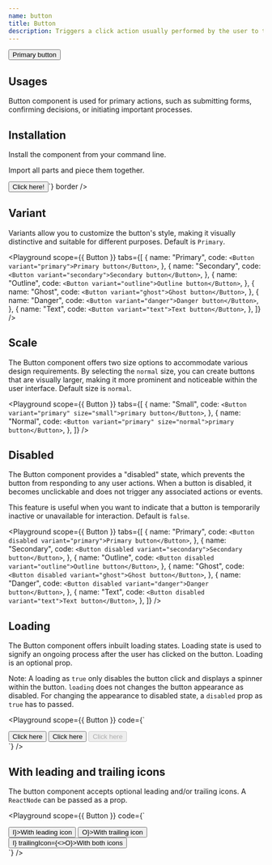 ```yaml
---
name: button
title: Button
description: Triggers a click action usually performed by the user to trigger an event such as submitting a form or closing a dialog.
---
```


<Preview>
  <Button variant="primary">Primary button</Button>
</Preview>

## Usages

Button component is used for primary actions, such as submitting forms, confirming decisions, or initiating important processes.

## Installation

Install the component from your command line.

<LiveProvider>
  <LiveEditor code={`npm install @raystack/apsara`} border />
</LiveProvider>

Import all parts and piece them together.

<LiveProvider>
    <LiveEditor code={`

<Button variant="primary">Click here!</Button>`} border />
</LiveProvider>

## Variant

Variants allow you to customize the button's style, making it visually distinctive and suitable for different purposes. Default is `Primary`.

<Playground
  scope={{ Button }}
  tabs={[
    {
      name: "Primary",
      code: `<Button variant="primary">Primary button</Button>`,
    },
    {
      name: "Secondary",
      code: `<Button variant="secondary">Secondary button</Button>`,
    },
    {
      name: "Outline",
      code: `<Button variant="outline">Outline button</Button>`,
    },
    {
      name: "Ghost",
      code: `<Button variant="ghost">Ghost button</Button>`,
    },
    {
      name: "Danger",
      code: `<Button variant="danger">Danger button</Button>`,
    },
    {
      name: "Text",
      code: `<Button variant="text">Text button</Button>`,
    },
  ]}
/>

## Scale

The Button component offers two size options to accommodate various design requirements. By selecting the `normal` size, you can create buttons that are visually larger, making it more prominent and noticeable within the user interface. Default size is `normal`.

<Playground
  scope={{ Button }}
  tabs={[
    {
      name: "Small",
      code: `<Button variant="primary" size="small">primary button</Button>`,
    },
    {
      name: "Normal",
      code: `<Button variant="primary" size="normal">primary button</Button>`,
    },
  ]}
/>

## Disabled

The Button component provides a "disabled" state, which prevents the button from responding to any user actions. When a button is disabled, it becomes unclickable and does not trigger any associated actions or events.

This feature is useful when you want to indicate that a button is temporarily inactive or unavailable for interaction. Default is `false`.

<Playground
  scope={{ Button }}
  tabs={[
    {
      name: "Primary",
      code: `<Button disabled variant="primary">Primary button</Button>`,
    },
    {
      name: "Secondary",
      code: `<Button disabled variant="secondary">Secondary button</Button>`,
    },
    {
      name: "Outline",
      code: `<Button disabled variant="outline">Outline button</Button>`,
    },
    {
      name: "Ghost",
      code: `<Button disabled variant="ghost">Ghost button</Button>`,
    },
    {
      name: "Danger",
      code: `<Button disabled variant="danger">Danger button</Button>`,
    },
    {
      name: "Text",
      code: `<Button disabled variant="text">Text button</Button>`,
    },
  ]}
/>

## Loading

The Button component offers inbuilt loading states. Loading state is used to signify an ongoing process after the user has clicked on the button. Loading is an optional prop.

Note: A loading as `true` only disables the button click and displays a spinner within the button. `loading` does not changes the button appearance as disabled. For changing the appearance to disabled state, a `disabled` prop as `true` has to passed.

<Playground
  scope={{ Button }}
  code={`
<div style={{display:'flex', gap: '8px'}}>
    <Button variant="primary" loading>Click here</Button>
    <Button variant="primary" loading loaderText="Custom Loading...">Click here</Button>
    <Button variant="primary" loading loaderText="Loading..." disabled>Click here</Button>
</div>
`}
/>

## With leading and trailing icons

The button component accepts optional leading and/or trailing icons. A `ReactNode` can be passed as a prop.

<Playground
  scope={{ Button }}
  code={`
<div style={{display:'flex', gap: '8px'}}>
    <Button variant="primary" leadingIcon={<>I</>}>With leading icon</Button>
    <Button variant="primary" trailingIcon={<>O</>}>With trailing icon</Button>
    <Button variant="primary" leadingIcon={<>I</>} trailingIcon={<>O</>}>With both icons</Button>
</div>
`}
/>
